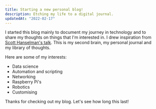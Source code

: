 ```yaml
---
title: Starting a new personal blog!
description: Etching my life to a digital journal.
updatedAt: "2022-02-17"
---
```


I started this blog mainly to document my journey in technology and to share my thoughts on things that I'm interested in. I drew inspiration from [Scott Hanselman's talk](https://www.youtube.com/watch?v=8HE5LJwAv1k). This is my second brain, my personal journal and my library of thoughts.

Here are some of my interests:

* Data science
* Automation and scripting
* Networking
* Raspberry Pi's
* Robotics
* Customising

Thanks for checking out my blog. Let's see how long this last!